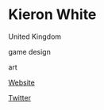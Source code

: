 # Kieron White

<Location>

United Kingdom

</Location>

<Skills>

game design

art

</Skills>

<Personal>

[Website](http://www.kwhite3d.carbonmade.com/)

[Twitter](https://twitter.com/KieronWhite3d)

</Personal>


